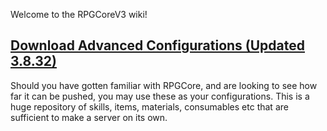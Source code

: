 Welcome to the RPGCoreV3 wiki!

== [https://www.dropbox.com/s/jrjcjcoxiru28vo/CraftRPGCore_3_8_32_minecraft_1_15_2.zip?dl=1 Download Advanced Configurations (Updated 3.8.32)]==

Should you have gotten familiar with RPGCore, and are looking to see how far it can be pushed, you may use these as your configurations. This is a huge repository of skills, items, materials, consumables etc that are sufficient to make a server on its own. 